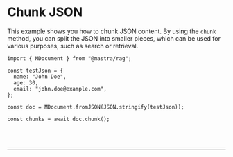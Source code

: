 
# Chunk JSON

This example shows you how to chunk JSON content. By using the `chunk` method, you can split the JSON into smaller pieces, which can be used for various purposes, such as search or retrieval.

```tsx copy
import { MDocument } from "@mastra/rag";

const testJson = {
  name: "John Doe",
  age: 30,
  email: "john.doe@example.com",
};

const doc = MDocument.fromJSON(JSON.stringify(testJson));

const chunks = await doc.chunk();
```

<br />
<br />
<hr className="dark:border-[#404040] border-gray-300" />
<br />
<br />
<GithubLink link={'https://github.com/mastra-ai/mastra/blob/main/examples/basics/rag/chunk-json.ts'} />
